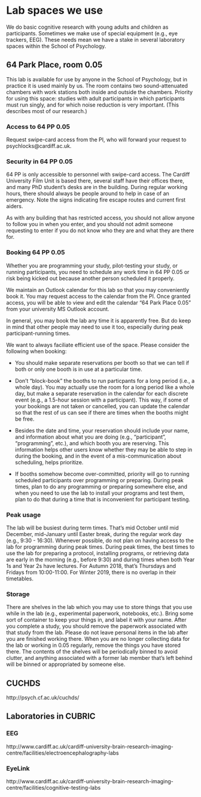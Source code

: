 # Lab spaces we use

We do basic cognitive research with young adults and children as participants. Sometimes we make use of special equipment (e.g., eye trackers, EEG). These needs mean we have a stake in several laboratory spaces within the School of Psychology.

## 64 Park Place, room 0.05

This lab is available for use by anyone in the School of Psychology, but in practice it is used mainly by us. The room contains two sound-attenuated chambers with work stations both inside and outside the chambers. Priority for using this space: studies with adult participants in which participants must run singly, and for which noise reduction is very important. (This describes most of our research.)

### Access to 64 PP 0.05

Request swipe-card access from the PI, who will forward your request to psychlocks@cardiff.ac.uk.

### Security in 64 PP 0.05

64 PP is only accessible to personnel with swipe-card access. The Cardiff University Film Unit is based there, several staff have their offices there, and many PhD student's desks are in the building. During regular working hours, there should always be people around to help in case of an emergency. Note the signs indicating fire escape routes and current first aiders.

As with any building that has restricted access, you should not allow anyone to follow you in when you enter, and you should not admit someone requesting to enter if you do not know who they are and what they are there for. 

### Booking 64 PP 0.05

Whether you are programming your study, pilot-testing your study, or running participants, you need to schedule any work time in 64 PP 0.05 or risk being kicked out because another person scheduled it properly. 

We maintain an Outlook calendar for this lab so that you may conveniently book it. You may request access to the calendar from the PI. Once granted access, you will be able to view and edit the calendar "64 Park Place 0.05" from your university MS Outlook account. 

In general, you may book the lab any time it is apparently free. But do keep in mind that other people may need to use it too, especially during peak participant-running times. 

We want to always faciliate efficient use of the space. Please consider the following when booking:

- You should make separate reservations per booth so that we can tell if both or only one booth is in use at a particular time.

- Don't "block-book" the booths to run particpants for a long period (i.e., a whole day). You may actually use the room for a long period like a whole day, but make a separate reservation in the calendar for each discrete event (e.g., a 1.5-hour session with a participant). This way, if some of your bookings are not taken or cancelled, you can update the calendar so that the rest of us can see if there are times when the booths might be free. 

- Besides the date and time, your reservation should include your name, and information about what you are doing (e.g., "participant", "programming", etc.), and which booth you are reserving. This information helps other users know whether they may be able to step in during the booking, and in the event of a mis-communication about scheduling, helps prioritize.

- If booths somehow become over-committed, priority will go to running scheduled participants over programming or preparing. During peak times, plan to do any programming or preparing somewhere else, and when you need to use the lab to install your programs and test them, plan to do that during a time that is inconvenient for participant testing.

### Peak usage

The lab will be busiest during term times. That's mid October until mid December, mid-January until Easter break, during the regular work day (e.g., 9:30 - 16:30). Whenever possible, do not plan on having access to the lab for programming during peak times. During peak times, the best times to use the lab for preparing a protocol, installing programs, or retrieving data are early in the morning (e.g., before 9:30) and during times when both Year 1s and Year 2s have lectures. For Autumn 2018, that's Thursdays and Fridays from 10:00-11:00. For Winter 2019, there is no overlap in their timetables.

### Storage

There are shelves in the lab which you may use to store things that you use while in the lab (e.g., experimental paperwork, notebooks, etc.). Bring some sort of container to keep your things in, and label it with your name. After you complete a study, you should remove the paperwork associated with that study from the lab. Please do not leave personal items in the lab after you are finished working there. When you are no longer collecting data for the lab or working in 0.05 regularly, remove the things you have stored there. The contents of the shelves will be periodically binned to avoid clutter, and anything associated with a former lab member that's left behind will be binned or appropriated by someone else. 

## CUCHDS

http://psych.cf.ac.uk/cuchds/

## Laboratories in CUBRIC

### EEG

http://www.cardiff.ac.uk/cardiff-university-brain-research-imaging-centre/facilities/electroencephalography-labs

### EyeLink

http://www.cardiff.ac.uk/cardiff-university-brain-research-imaging-centre/facilities/cognitive-testing-labs



